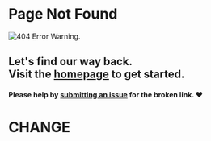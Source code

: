 
# Page Not Found

![404 Error Warning.](/img/icons/404-page.svg)

## Let's find our way back. <br /> Visit the [homepage](/) to get started.

#### Please help by [submitting an issue](https://github.com/inkonchain) for the broken link. ❤️

# CHANGE 
